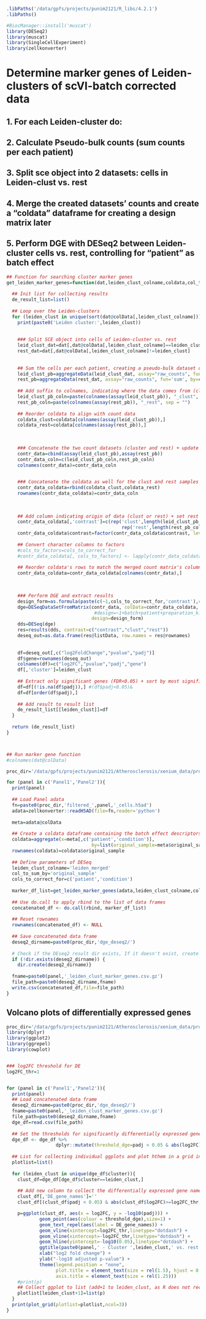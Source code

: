 

```r
.libPaths('/data/gpfs/projects/punim2121/R_libs/4.2.1')
.libPaths()
```


```r
#BiocManager::install('muscat')
library(DESeq2)
library(muscat)
library(SingleCellExperiment)
library(zellkonverter)
```


# Determine marker genes of Leiden-clusters of scVI-batch corrected data

## 1. For each Leiden-cluster do:
## 2. Calculate Pseudo-bulk counts (sum counts per each patient)
## 3. Split __sce__ object into 2 datasets: cells in Leiden-clust vs. rest
## 4. Merge the created datasets' counts and create a "coldata" dataframe for creating a design matrix later
## 5. Perform DGE with DESeq2 between Leiden-cluster cells vs. rest, controlling for "patient" as batch effect

```r

## Function for searching cluster marker genes
get_leiden_marker_genes=function(dat,leiden_clust_colname,coldata,col_to_sum_by,cols_to_correct_for){
  
  ## Init list for collecting results
  de_result_list=list()
  
  ## Loop over the Leiden-clusters
  for (leiden_clust in unique(sort(dat@colData[,leiden_clust_colname]))){
    print(paste0('Leiden cluster:',leiden_clust))
    
    
    ### Split SCE object into cells of Leiden-cluster vs. rest
    leid_clust_dat=dat[,dat@colData[,leiden_clust_colname]==leiden_clust]
    rest_dat=dat[,dat@colData[,leiden_clust_colname]!=leiden_clust]
    
    
    ## Sum the cells per each patient, creating a pseudo-bulk dataset of num_genes x num_patients
    leid_clust_pb=aggregateData(leid_clust_dat, assay="raw_counts", fun='sum', by=c(col_to_sum_by))
    rest_pb=aggregateData(rest_dat, assay="raw_counts", fun='sum', by=c(col_to_sum_by))
    
    ## Add suffix to colnames, indicating where the data comes from (cluster or rest dataset)
    leid_clust_pb_coln=paste(colnames(assay(leid_clust_pb)), "_clust", sep = "")
    rest_pb_coln=paste(colnames(assay(rest_pb)), "_rest", sep = "")
    
    ## Reorder coldata to align with count data
    coldata_clust=coldata[colnames(assay(leid_clust_pb)),]
    coldata_rest=coldata[colnames(assay(rest_pb)),]
    
    
    
    ### Concatenate the two count datasets (cluster and rest) + update its colname
    contr_data=cbind(assay(leid_clust_pb),assay(rest_pb))
    contr_data_coln=c(leid_clust_pb_coln,rest_pb_coln)
    colnames(contr_data)=contr_data_coln

    
    ### Concatenate the coldata as well for the clust and rest samples
    contr_data_coldata=rbind(coldata_clust,coldata_rest)
    rownames(contr_data_coldata)=contr_data_coln
    
    
    
    ## Add column indicating origin of data (clust or rest) + set rest as level 0
    contr_data_coldata[,'contrast']=c(rep('clust',length(leid_clust_pb_coln)),
                                          rep('rest',length(rest_pb_coln)))
    contr_data_coldata$contrast=factor(contr_data_coldata$contrast, levels=c('rest','clust'))
    
    ## Convert character columns to factors
    #cols_to_factors=cols_to_correct_for
    #contr_data_coldata[, cols_to_factors] <- lapply(contr_data_coldata[, cols_to_factors], factor)
    
    ## Reorder coldata's rows to match the merged count matrix's columns (pre-requisite for DESeq2)
    contr_data_coldata=contr_data_coldata[colnames(contr_data),]
    

    
    ### Perform DGE and extract results
    design_form=as.formula(paste(c(~1,cols_to_correct_for,'contrast'),collapse='+')) 
    dge=DESeqDataSetFromMatrix(contr_data, colData=contr_data_coldata, 
                                #design=~1+batch+patient+preparation_kit+contrast)
                               design=design_form)
    dds=DESeq(dge)
    res=results(dds, contrast=c("contrast","clust","rest"))
    deseq_out=as.data.frame(res@listData, row.names = res@rownames)
    
    
    df=deseq_out[,c("log2FoldChange","pvalue","padj")]
    df$gene=rownames(deseq_out)
    colnames(df)=c("log2FC","pvalue","padj","gene")
    df[,'cluster']=leiden_clust
    
    ## Extract only significant genes (FDR<0.05) + sort by most significant
    df=df[(!is.na(df$padj)),] #(df$padj<0.05)&
    df=df[order(df$padj),]
    
    ## Add result to result list
    de_result_list[[leiden_clust]]=df
  }
  
  return (de_result_list)  
}



## Run marker gene function
#colnames(dat@colData)

proc_dir='/data/gpfs/projects/punim2121/Atherosclerosis/xenium_data/processed_data/baysor_processed_output/'

for (panel in c('Panel1','Panel2')){
  print(panel)
  
  ## Load Panel adata
  fn=paste0(proc_dir,'filtered_',panel,'_cells.h5ad')
  adata=zellkonverter::readH5AD(file=fn,reader='python')
  
  meta=adata@colData
  
  ## Create a coldata dataframe containing the batch effect descriptors
  coldata=aggregate(x=meta[,c('patient','condition')],
                               by=list(original_sample=meta$original_sample),FUN=unique)
  rownames(coldata)=coldata$original_sample
  
  ## Define parameters of DESeq
  leiden_clust_colname='leiden_merged'
  col_to_sum_by='original_sample'
  cols_to_correct_for=c('patient','condition')
  
  marker_df_list=get_leiden_marker_genes(adata,leiden_clust_colname,coldata,col_to_sum_by,cols_to_correct_for)
  
  ## Use do.call to apply rbind to the list of data frames
  concatenated_df <- do.call(rbind, marker_df_list)
  
  ## Reset rownames
  rownames(concatenated_df) <- NULL
  
  ## Save concatenated data frame
  deseq2_dirname=paste0(proc_dir,'dge_deseq2/')
  
  # Check if the DEseq2 result dir exists, If it doesn't exist, create it
  if (!dir.exists(deseq2_dirname)) {
    dir.create(deseq2_dirname)}
  
  fname=paste0(panel,'_leiden_clust_marker_genes.csv.gz')
  file_path=paste0(deseq2_dirname,fname)
  write.csv(concatenated_df,file=file_path)
}
```

## Volcano plots of differentially expressed genes

```r

proc_dir='/data/gpfs/projects/punim2121/Atherosclerosis/xenium_data/processed_data/baysor_processed_output/'
library(dplyr)
library(ggplot2)
library(ggrepel)
library(cowplot)


### log2FC threshold for DE
log2FC_thr=1


for (panel in c('Panel1','Panel2')){
  print(panel)
  ## Load concatenated data frame
  deseq2_dirname=paste0(proc_dir,'dge_deseq2/')
  fname=paste0(panel,'_leiden_clust_marker_genes.csv.gz')
  file_path=paste0(deseq2_dirname,fname)
  dge_df=read.csv(file_path)
  
  ## Set the thresholds for significantly differentially expressed genes
  dge_df <- dge_df %>% 
                  dplyr::mutate(threshold_dge=padj < 0.05 & abs(log2FC)>=log2FC_thr)
  
  ## List for collecting individual ggplots and plot hthem in a grid in the end
  plotlist=list()
  
  for (leiden_clust in unique(dge_df$cluster)){
    clust_df=dge_df[dge_df$cluster==leiden_clust,]
    
    ## Add new column to collect the differentially expressed gene names
    clust_df[,'DE_gene_names']=''
    clust_df[(clust_df$padj < 0.05) & abs(clust_df$log2FC)>=log2FC_thr,'DE_gene_names']=clust_df[(clust_df$padj < 0.05) & abs(clust_df$log2FC)>=log2FC_thr,'gene']

    p=ggplot(clust_df, aes(x = log2FC, y = -log10(padj))) +
            geom_point(aes(colour = threshold_dge),size=1) +
            geom_text_repel(aes(label = DE_gene_names)) +
            geom_vline(xintercept=log2FC_thr,linetype="dotdash") +
            geom_vline(xintercept=-log2FC_thr,linetype="dotdash") +
            geom_hline(yintercept=-log10(0.05),linetype="dotdash") + 
            ggtitle(paste0(panel,' - Cluster ',leiden_clust,' vs. rest')) +
            xlab("log2 fold change") + 
            ylab("-log10 adjusted p-value") +
            theme(legend.position = "none",
                  plot.title = element_text(size = rel(1.5), hjust = 0.5),
                  axis.title = element_text(size = rel(1.25))) 
    #print(p)
    ## Collect ggplot to list (add+1 to leiden_clust, as R does not recognize 0 as a valid index in a list ==> cluster 0 won't get plotted)
    plotlist[leiden_clust+1]=list(p)
  }
  print(plot_grid(plotlist=plotlist,ncol=3))
}

```

